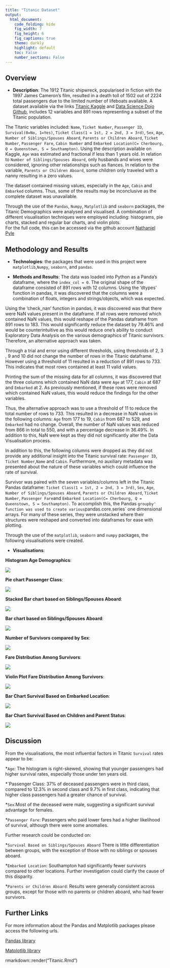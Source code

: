 ```yaml
---
title: "Titanic Dataset"
output: 
  html_document:
    code_folding: hide
    fig_width: 7
    fig_height: 6
    fig_captions: true
    theme: darkly
    highlight: default
    toc: False
    number_sections: False
---
```


## Overview
- **Description**: The 1912 Titanic shipwreck, popularised in fiction with the 1997 James Cameron's film, resulted in a death toll of 1502 out of 2224 total passengers due to the limited number of lifeboats available. A dataset available via the links [Titanic Kaggle](https://www.kaggle.com/c/titanic/overview) and [Data Science Dojo Github](https://github.com/datasciencedojo/datasets/blob/master/titanic.csv), includes 12 variables and 891 rows representing a subset of the Titanic population.      

The Titanic variables included: `Name`, `Ticket Number`, `Passenger ID`, `Survival(0=No, 1=Yes)`, `Ticket Class(1 = 1st, 2 = 2nd, 3 = 3rd)`, `Sex`, `Age`, `Number of Siblings/Spouses Aboard`, `Parents or Children Aboard`, `Ticket Number`, `Passenger Fare`, `Cabin Number` and `Embarked Location(C= Cherbourg, Q = Queenstown, S = Southampton)`. Using the description available on Kaggle, `Age` was estimated and fractional if less than 1 years old. In relation to `Number of Siblings/Spouses Aboard`, only husbands and wives were considered, ignoring other relationships such as fiances. In relation to the variable, `Parents or Children Aboard`, some children only traveled with a nanny resulting in a zero values. 

The dataset contained missing values, especially in the `Age`, `Cabin` and `Embarked` columns. Thus, some of the results may be inconclusive as the complete dataset was unavailable. 

Through the use of the `Pandas`, `Numpy`, `Matplotlib` and `seaborn` packages, the Titanic Demographics were analysed and visualised. A combination of different visualisation techniques were employed including: histograms, pie charts, stacked and regular bar charts, and violin plots.  
For the full code, this can be accessed via the github account [Nathaniel Pyle](https://github.com/NathanielPyle/NathanielPyle.github.io)


## Methodology and Results

- **Technologies**: the packages that were used in this project were `matplotlib`,`Numpy`, `seaborn`, and `pandas`. 

- **Methods and Results**: The data was loaded into Python as a Panda's dataframe, where the `index_col = 0`. The original shape of the dataframe consisted of 891 rows with 12 columns. Using the 'dtypes' function in pandas, it was discovered that the columns were a combination of floats, integers and strings/objects, which was expected.

Using the 'check_nan' function in pandas, it was discovered was that there were NaN values present in the dataframe. If all rows were removed which contained NaN values, this would reshape of the Pandas dataframe from 891 rows to 183. This would significantly reduce the dataset by 79.46% and would be counterintuitive as this would reduce one's ability to conduct Exploratory Data Analysis on the various demographics of Titanic survivors. Therefore, an alternative approach was taken. 

Through a trial and error using different thresholds, using thresholds of 2, 3 , 9 and 10 did not change the number of rows in the Titanic dataframe. However using a threshold of 11 resulted in a reduction of 891 rows to 733. This indicates that most rows contained at least 11 valid values.  

Printing the sum of the missing data for all columns, it was discovered that the three columns which contained NaN data were `Age` at 177, `Cabin` at 687 and `Embarked` at 2. As previously mentioned, if these rows were removed which contained NaN values, this would reduce the findings for the other variables.

Thus, the alternative approach was to use a threshold of 11 to reduce the total number of rows to 733. This resulted in a decrease in NaN values in the following columns: `Age` from 177 to 19, `Cabin` from 687 to 529, and `Embarked` had no change. Overall, the number of NaN values was reduced from 866 in total to 550, and with a percentage decrease in 36.49%. In addition to this, NaN were kept as they did not significantly alter the Data Visualisation process. 

In addition to this, the following columns were dropped as they did not provide any additional insight into the Titanic survival rate: `Passenger ID`,  `Ticket Number`,`Name` and `Cabin`. Furthermore, no auxiliary metadata was presented about the nature of these variables which could influence the rate of survival.     

Survivor was paired with the seven variables/columns left in the Titanic Pandas dataframe: `Ticket Class(1 = 1st, 2 = 2nd, 3 = 3rd)`, `Sex`, `Age`, `Number of Siblings/Spouses Aboard`, `Parents or Children Aboard`, `Ticket Number`, `Passenger Fare`and `Embarked Location(C= Cherbourg, Q = Queenstown, S = Southampton)`. To accomplish this, the Pandas `groupby' function was used to create various `pandas.core.series` one dimensional arrays. For many of these series, they were unstacked where their structures were reshaped and converted into dataframes for ease with plotting.

Through the use of the `matplotlib`, `seaborn` and `numpy` packages, the following visualisations were created. 

- **Visualisations**:



**Histogram Age Demographics**:

![](python_images/histogram_age_titanic.png)

**Pie chart Passenger Class**:

![](python_images/pie_chart_titanic.png)

**Stacked Bar chart based on Siblings/Spouses Aboard**:

![](python_images/survival_sibsp_titanic.png)

**Bar chart based on Siblings/Spouses Aboard**:

![](python_images/survival_sibsp_titanic_bar.png)

**Number of Survivors compared by Sex**:

![](python_images/survivors_sex_titanic.png)

**Fare Distribution Among Survivors**:

![](python_images/fare_distribution_among_survivors_titanic.png)

**Violin Plot Fare Distribution Among Survivors**:

![](python_images/fare_violin_plot.png)


**Bar Chart Survival Based on Embarked Location**:

![](python_images/Survival_location_titanic.png)

**Bar Chart Survival Based on Children and Parent Status**:

![](python_images/survivors_childrenparent_status_titanic.png)


## Discussion

From the visualisations, the most influential factors in Titanic `Survival` rates appear to be:

*`Age`: The histogram is right-skewed, showing that younger passengers had higher survival rates, especially those under ten years old.

*`Passenger Class: 37% of deceased passengers were in third class, compared to 12.3% in second class and 9.7% in first class, indicating that higher class passengers had a greater chance of survival. 

*`Sex`:Most of the deceased were male, suggesting a significant survival advantage for females.

*`Passenger Fare`: Passengers who paid lower fares had a higher likelihood of survival, although there were some anomalies.  

Further research could be conducted on:

*`Survival Based on Siblings/Spouses Aboard` There is little differentiation between groups, with the exception of those with no siblings or spouses aboard. 

*`Embarked Location`:  Southampton had significantly fewer survivors compared to other locations. Further investigation could clarify the cause of this disparity.

*`Parents or Children Aboard`: Results were generally consistent across groups, except for those with no parents or children aboard, who had fewer survivors.


## Further Links

For more information about the Pandas and Matplotlib packages please access the following urls.

[Pandas library](https://pandas.pydata.org/docs/index.html)

[Matplotlib library](https://matplotlib.org/) 

rmarkdown::render("Titanic.Rmd")
